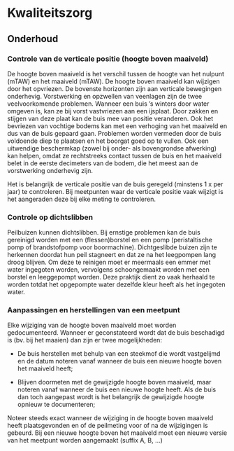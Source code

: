 # Kwaliteitszorg

```{=html}
<!--
Vermeld alle acties bij het uitvoeren van het protocol om tot kwaliteitsvolle resultaten te komen.
Daarnaast kan ook een checklist toegevoegd worden om na te gaan of alle stappen van het veldprotocol op een correcte manier doorlopen zijn (bv. Zijn alle velden in veldformulier ingevuld, zijn alle stalen gelabeld, ...).
Indien er niet aan bepaalde kwaliteitscriteria voldaan wordt, kan er eventueel verwezen worden naar corrigerende maatregelen.
In dit onderdeel kunnen ook bepaalde intercalibratie-oefeningen vermeld worden, die bijvoorbeeld voorafgaand aan elk veldseizoen worden uitgevoerd door de gebruikers van het protocol. 
-->
```
## Onderhoud

### Controle van de verticale positie (hoogte boven maaiveld)

De hoogte boven maaiveld is het verschil tussen de hoogte van het nulpunt (mTAW) en het maaiveld (mTAW).
De hoogte boven maaiveld kan wijzigen door het opvriezen.
De bovenste horizonten zijn aan verticale bewegingen onderhevig.
Vorstwerking en opzwellen van veenlagen zijn de twee veelvoorkomende problemen.
Wanneer een buis 's winters door water omgeven is, kan ze bij vorst vastvriezen aan een ijsplaat.
Door zakken en stijgen van deze plaat kan de buis mee van positie veranderen.
Ook het bevriezen van vochtige bodems kan met een verhoging van het maaiveld en dus van de buis gepaard gaan.
Problemen worden vermeden door de buis voldoende diep te plaatsen en het boorgat goed op te vullen.
Ook een uitwendige beschermkap (zowel bij onder- als bovengrondse afwerking) kan helpen, omdat ze rechtstreeks contact tussen de buis en het maaiveld belet in de eerste decimeters van de bodem, die het meest aan de vorstwerking onderhevig zijn.

Het is belangrijk de verticale positie van de buis geregeld (minstens 1 x per jaar) te controleren.
Bij meetpunten waar de verticale positie vaak wijzigt is het aangeraden deze bij elke meting te controleren.

### Controle op dichtslibben

Peilbuizen kunnen dichtslibben.
Bij ernstige problemen kan de buis gereinigd worden met een (flessen)borstel en een pomp (peristaltische pomp of brandstofpomp voor boormachine).
Dichtgeslibde buizen zijn te herkennen doordat hun peil stagneert en dat ze na het leegpompen lang droog blijven.
Om deze te reinigen moet er meermaals een emmer met water ingegoten worden, vervolgens schoongemaakt worden met een borstel en leeggepompt worden.
Deze praktijk dient zo vaak herhaald te worden totdat het opgepompte water dezelfde kleur heeft als het ingegoten water.

### Aanpassingen en herstellingen van een meetpunt

Elke wijziging van de hoogte boven maaiveld moet worden gedocumenteerd.
Wanneer er geconstateerd wordt dat de buis beschadigd is (bv. bij het maaien) dan zijn er twee mogelijkheden:

-   De buis herstellen met behulp van een steekmof die wordt vastgelijmd en de datum noteren vanaf wanneer de buis een nieuwe hoogte boven het maaiveld heeft;

-   Blijven doormeten met de gewijzigde hoogte boven maaiveld, maar noteren vanaf wanneer de buis een nieuwe hoogte heeft.
    Als de buis dan toch aangepast wordt is het belangrijk de gewijzigde hoogte opnieuw te documenteren;

Noteer steeds exact wanneer de wijziging in de hoogte boven maaiveld heeft plaatsgevonden en of de peilmeting voor of na de wijzigingen is gebeurd.
Bij een nieuwe hoogte boven het maaiveld moet een nieuwe versie van het meetpunt worden aangemaakt (suffix A, B, ...)
